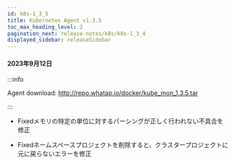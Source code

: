 ```yaml
---
id: k8s-1_3_5
title: Kubernetes Agent v1.3.5
toc_max_heading_level: 2
pagination_next: release-notes/k8s/k8s-1_3_4
displayed_sidebar: releaseSidebar
---
```


#### 2023年9月12日

:::info

Agent download: http://repo.whatap.io/docker/kube_mon_1.3.5.tar

:::

- <Status>Fixed</Status>メモリの特定の単位に対するパーシングが正しく行われない不具合を修正

- <Status>Fixed</Status>ネームスペースプロジェクトを削除すると、クラスタープロジェクトに元に戻らないエラーを修正
